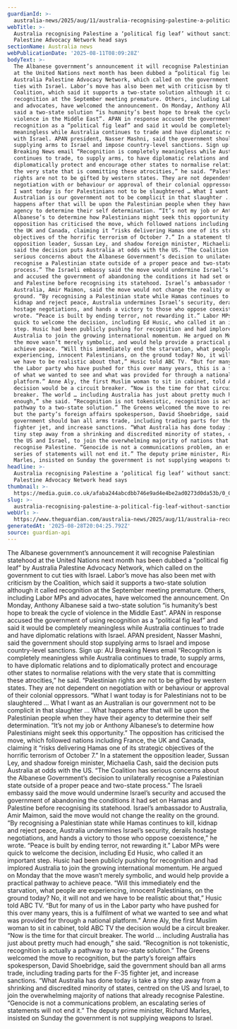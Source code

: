 ```yaml
---
guardianId: >-
  australia-news/2025/aug/11/australia-recognising-palestine-a-political-fig-leaf-without-sanctions-palestinian-action-network-head-says-ntwnfb
webTitle: >-
  Australia recognising Palestine a ‘political fig leaf’ without sanctions,
  Palestine Advocacy Network head says
sectionName: Australia news
webPublicationDate: '2025-08-11T08:09:28Z'
bodyText: >-
  The Albanese government’s announcement it will recognise Palestinian statehood
  at the United Nations next month has been dubbed a “political fig leaf” by
  Australia Palestine Advocacy Network, which called on the government to cut
  ties with Israel. Labor’s move has also been met with criticism by the
  Coalition, which said it supports a two-state solution although it called
  recognition at the September meeting premature. Others, including Labor MPs
  and advocates, have welcomed the announcement. On Monday, Anthony Albanese
  said a two-state solution “is humanity’s best hope to break the cycle of
  violence in the Middle East”. APAN in response accused the government of using
  recognition as a “political fig leaf” and said it would be completely
  meaningless while Australia continues to trade and have diplomatic relations
  with Israel. APAN president, Nasser Mashni, said the government should stop
  supplying arms to Israel and impose country-level sanctions. Sign up: AU
  Breaking News email “Recognition is completely meaningless while Australia
  continues to trade, to supply arms, to have diplomatic relations and to
  diplomatically protect and encourage other states to normalise relations with
  the very state that is committing these atrocities,” he said. “Palestinian
  rights are not to be gifted by western states. They are not dependent on
  negotiation with or behaviour or approval of their colonial oppressors. “What
  I want today is for Palestinians not to be slaughtered … What I want as an
  Australian is our government not to be complicit in that slaughter ... What
  happens after that will be upon the Palestinian people when they have their
  agency to determine their self determination. “It’s not my job or Anthony
  Albanese’s to determine how Palestinians might seek this opportunity.” The
  opposition has criticised the move, which followed nations including France,
  the UK and Canada, claiming it “risks delivering Hamas one of its strategic
  objectives of the horrific terrorism of October 7.” In a statement the
  opposition leader, Sussan Ley, and shadow foreign minister, Michaelia Cash,
  said the decision puts Australia at odds with the US. “The Coalition has
  serious concerns about the Albanese Government’s decision to unilaterally
  recognise a Palestinian state outside of a proper peace and two-state
  process.” The Israeli embassy said the move would undermine Israel’s security
  and accused the government of abandoning the conditions it had set on Hamas
  and Palestine before recognising its statehood. Israel’s ambassador to
  Australia, Amir Maimon, said the move would not change the reality on the
  ground. “By recognising a Palestinian state while Hamas continues to kill,
  kidnap and reject peace, Australia undermines Israel’s security, derails
  hostage negotiations, and hands a victory to those who oppose coexistence,” he
  wrote. “Peace is built by ending terror, not rewarding it.” Labor MPs were
  quick to welcome the decision, including Ed Husic, who called it an important
  step. Husic had been publicly pushing for recognition and had implored
  Australia to join the growing international momentum. He argued on Monday that
  the move wasn’t merely symbolic, and would help provide a practical pathway to
  achieve peace. “Will this immediately end the starvation, what people are
  experiencing, innocent Palestinians, on the ground today? No, it will not and
  we have to be realistic about that,” Husic told ABC TV. “But for many of us in
  the Labor party who have pushed for this over many years, this is a fulfilment
  of what we wanted to see and what was provided for through a national
  platform.” Anne Aly, the first Muslim woman to sit in cabinet, told ABC TV the
  decision would be a circuit breaker. “Now is the time for that circuit
  breaker. The world … including Australia has just about pretty much had
  enough,” she said. “Recognition is not tokenistic, recognition is actually a
  pathway to a two-state solution.” The Greens welcomed the move to recognition,
  but the party’s foreign affairs spokesperson, David Shoebridge, said the
  government should ban all arms trade, including trading parts for the F-35
  fighter jet, and increase sanctions. “What Australia has done today is take a
  tiny step away from a shrinking and discredited minority of states, centred on
  the US and Israel, to join the overwhelming majority of nations that already
  recognise Palestine. “Genocide is not a communications problem, an escalating
  series of statements will not end it.” The deputy prime minister, Richard
  Marles, insisted on Sunday the government is not supplying weapons to Israel.
headline: >-
  Australia recognising Palestine a ‘political fig leaf’ without sanctions,
  Palestine Advocacy Network head says
thumbnail: >-
  https://media.guim.co.uk/afaba244abcdbb746e9ad4e4be2ad0273d0da53b/0_0_6738_5390/500.jpg
slug: >-
  australia-recognising-palestine-a-political-fig-leaf-without-sanctions-palestine-advocacy-network-head-says
webUrl: >-
  https://www.theguardian.com/australia-news/2025/aug/11/australia-recognising-palestine-a-political-fig-leaf-without-sanctions-palestinian-action-network-head-says-ntwnfb
generatedAt: '2025-08-28T20:04:25.792Z'
source: guardian-api
---
```

The Albanese government’s announcement it will recognise Palestinian statehood at the United Nations next month has been dubbed a “political fig leaf” by Australia Palestine Advocacy Network, which called on the government to cut ties with Israel. Labor’s move has also been met with criticism by the Coalition, which said it supports a two-state solution although it called recognition at the September meeting premature. Others, including Labor MPs and advocates, have welcomed the announcement. On Monday, Anthony Albanese said a two-state solution “is humanity’s best hope to break the cycle of violence in the Middle East”. APAN in response accused the government of using recognition as a “political fig leaf” and said it would be completely meaningless while Australia continues to trade and have diplomatic relations with Israel. APAN president, Nasser Mashni, said the government should stop supplying arms to Israel and impose country-level sanctions. Sign up: AU Breaking News email “Recognition is completely meaningless while Australia continues to trade, to supply arms, to have diplomatic relations and to diplomatically protect and encourage other states to normalise relations with the very state that is committing these atrocities,” he said. “Palestinian rights are not to be gifted by western states. They are not dependent on negotiation with or behaviour or approval of their colonial oppressors. “What I want today is for Palestinians not to be slaughtered … What I want as an Australian is our government not to be complicit in that slaughter ... What happens after that will be upon the Palestinian people when they have their agency to determine their self determination. “It’s not my job or Anthony Albanese’s to determine how Palestinians might seek this opportunity.” The opposition has criticised the move, which followed nations including France, the UK and Canada, claiming it “risks delivering Hamas one of its strategic objectives of the horrific terrorism of October 7.” In a statement the opposition leader, Sussan Ley, and shadow foreign minister, Michaelia Cash, said the decision puts Australia at odds with the US. “The Coalition has serious concerns about the Albanese Government’s decision to unilaterally recognise a Palestinian state outside of a proper peace and two-state process.” The Israeli embassy said the move would undermine Israel’s security and accused the government of abandoning the conditions it had set on Hamas and Palestine before recognising its statehood. Israel’s ambassador to Australia, Amir Maimon, said the move would not change the reality on the ground. “By recognising a Palestinian state while Hamas continues to kill, kidnap and reject peace, Australia undermines Israel’s security, derails hostage negotiations, and hands a victory to those who oppose coexistence,” he wrote. “Peace is built by ending terror, not rewarding it.” Labor MPs were quick to welcome the decision, including Ed Husic, who called it an important step. Husic had been publicly pushing for recognition and had implored Australia to join the growing international momentum. He argued on Monday that the move wasn’t merely symbolic, and would help provide a practical pathway to achieve peace. “Will this immediately end the starvation, what people are experiencing, innocent Palestinians, on the ground today? No, it will not and we have to be realistic about that,” Husic told ABC TV. “But for many of us in the Labor party who have pushed for this over many years, this is a fulfilment of what we wanted to see and what was provided for through a national platform.” Anne Aly, the first Muslim woman to sit in cabinet, told ABC TV the decision would be a circuit breaker. “Now is the time for that circuit breaker. The world … including Australia has just about pretty much had enough,” she said. “Recognition is not tokenistic, recognition is actually a pathway to a two-state solution.” The Greens welcomed the move to recognition, but the party’s foreign affairs spokesperson, David Shoebridge, said the government should ban all arms trade, including trading parts for the F-35 fighter jet, and increase sanctions. “What Australia has done today is take a tiny step away from a shrinking and discredited minority of states, centred on the US and Israel, to join the overwhelming majority of nations that already recognise Palestine. “Genocide is not a communications problem, an escalating series of statements will not end it.” The deputy prime minister, Richard Marles, insisted on Sunday the government is not supplying weapons to Israel.
